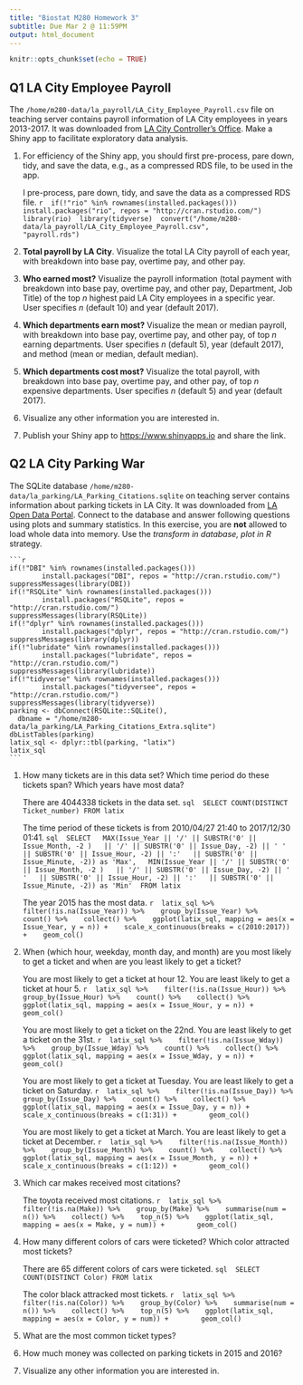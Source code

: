 ```yaml
---
title: "Biostat M280 Homework 3"
subtitle: Due Mar 2 @ 11:59PM
output: html_document
---
```


```r
knitr::opts_chunk$set(echo = TRUE)
```

## Q1 LA City Employee Payroll

The `/home/m280-data/la_payroll/LA_City_Employee_Payroll.csv` file on teaching server contains payroll information of LA City employees in years 2013-2017. It was downloaded from [LA City Controller's Office](https://controllerdata.lacity.org/Payroll/City-Employee-Payroll/pazn-qyym). Make a Shiny app to facilitate exploratory data analysis. 

1. For efficiency of the Shiny app, you should first pre-process, pare down, tidy, and save the data, e.g., as a compressed RDS file, to be used in the app.

    I pre-process, pare down, tidy, and save the data as a compressed RDS file. 
    ```r
    if(!"rio" %in% rownames(installed.packages()))
            install.packages("rio", repos = "http://cran.rstudio.com/")
    library(rio)
    library(tidyverse)
    convert("/home/m280-data/la_payroll/LA_City_Employee_Payroll.csv",
            "payroll.rds")
    ```


2. **Total payroll by LA City**. Visualize the total LA City payroll of each year, with breakdown into base pay, overtime pay, and other pay.

3. **Who earned most?** Visualize the payroll information (total payment with breakdown into base pay, overtime pay, and other pay, Department, Job Title) of the top $n$ highest paid LA City employees in a specific year. User specifies $n$ (default 10) and year (default 2017).

4. **Which departments earn most?** Visualize the mean or median payroll, with breakdown into base pay, overtime pay, and other pay, of top $n$ earning departments. User specifies $n$ (default 5), year (default 2017), and method (mean or median, default median).

5. **Which departments cost most?** Visualize the total payroll, with breakdown into base pay, overtime pay, and other pay, of top $n$ expensive departments. User specifies $n$ (default 5) and year (default 2017).

6. Visualize any other information you are interested in.

7. Publish your Shiny app to <https://www.shinyapps.io> and share the link.

## Q2 LA City Parking War

The SQLite database `/home/m280-data/la_parking/LA_Parking_Citations.sqlite` on teaching server contains information about parking tickets in LA City. It was downloaded from [LA Open Data Portal](https://data.lacity.org/A-Well-Run-City/Parking-Citations/wjz9-h9np). Connect to the database and answer following questions using plots and summary statistics. In this exercise, you are **not** allowed to load whole data into memory. Use the _transform in database, plot in R_ strategy.

    ```r
    if(!"DBI" %in% rownames(installed.packages()))
            install.packages("DBI", repos = "http://cran.rstudio.com/")
    suppressMessages(library(DBI))
    if(!"RSQLite" %in% rownames(installed.packages()))
            install.packages("RSQLite", repos = "http://cran.rstudio.com/")
    suppressMessages(library(RSQLite))
    if(!"dplyr" %in% rownames(installed.packages()))
            install.packages("dplyr", repos = "http://cran.rstudio.com/")
    suppressMessages(library(dplyr))
    if(!"lubridate" %in% rownames(installed.packages()))
            install.packages("lubridate", repos = "http://cran.rstudio.com/")
    suppressMessages(library(lubridate))
    if(!"tidyverse" %in% rownames(installed.packages()))
            install.packages("tidyversee", repos = "http://cran.rstudio.com/")
    suppressMessages(library(tidyverse))
    parking <- dbConnect(RSQLite::SQLite(), 
      dbname = "/home/m280-data/la_parking/LA_Parking_Citations_Extra.sqlite")
    dbListTables(parking)
    latix_sql <- dplyr::tbl(parking, "latix")
    latix_sql
    ```

1. How many tickets are in this data set? Which time period do these tickets span? Which years have most data?

    There are 4044338	tickets in the data set. 
    ```sql
    SELECT COUNT(DISTINCT Ticket_number) FROM latix
    ```
    
    The time period of these tickets is from 2010/04/27 21:40 to 2017/12/30 01:41.
    ```sql
    SELECT 
    MAX(Issue_Year || '/' || SUBSTR('0' || Issue_Month, -2 ) 
    || '/' || SUBSTR('0' || Issue_Day, -2) || ' ' 
    || SUBSTR('0' || Issue_Hour, -2) || ':' 
    || SUBSTR('0' || Issue_Minute, -2)) as 'Max', 
    MIN(Issue_Year || '/' || SUBSTR('0' || Issue_Month, -2 ) 
    || '/' || SUBSTR('0' || Issue_Day, -2) || ' ' 
    || SUBSTR('0' || Issue_Hour, -2) || ':' 
    || SUBSTR('0' || Issue_Minute, -2)) as 'Min'
    FROM latix
    ```
    
    The year 2015 has the most data.
    ```r
    latix_sql %>%
      filter(!is.na(Issue_Year)) %>%
      group_by(Issue_Year) %>%
      count() %>%
      collect() %>%
      ggplot(latix_sql, mapping = aes(x = Issue_Year, y = n)) +
      scale_x_continuous(breaks = c(2010:2017)) +
      geom_col()
    ```
    
2. When (which hour, weekday, month day, and month) are you most likely to get a ticket and when are you least likely to get a ticket?

    You are most likely to get a ticket at hour 12. You are least likely to get a ticket at hour 5.
    ```r
    latix_sql %>%
      filter(!is.na(Issue_Hour)) %>%
      group_by(Issue_Hour) %>%
      count() %>%
      collect() %>%
      ggplot(latix_sql, mapping = aes(x = Issue_Hour, y = n)) +
          geom_col()
    ```
    
    You are most likely to get a ticket on the 22nd. You are least likely to get a ticket on the 31st.
    ```r
    latix_sql %>%
      filter(!is.na(Issue_Wday)) %>%
      group_by(Issue_Wday) %>%
      count() %>%
      collect() %>%
      ggplot(latix_sql, mapping = aes(x = Issue_Wday, y = n)) +
          geom_col()
    ```

    You are most likely to get a ticket at Tuesday. You are least likely to get a ticket on Saturday.
    ```r
    latix_sql %>%
      filter(!is.na(Issue_Day)) %>%
      group_by(Issue_Day) %>%
      count() %>%
      collect() %>%
      ggplot(latix_sql, mapping = aes(x = Issue_Day, y = n)) +
      scale_x_continuous(breaks = c(1:31)) +
          geom_col()
    ```

    You are most likely to get a ticket at March. You are least likely to get a ticket at December.
    ```r
    latix_sql %>%
      filter(!is.na(Issue_Month)) %>%
      group_by(Issue_Month) %>%
      count() %>%
      collect() %>%
      ggplot(latix_sql, mapping = aes(x = Issue_Month, y = n)) +
      scale_x_continuous(breaks = c(1:12)) +
          geom_col()
    ```

3. Which car makes received most citations?

    The toyota received most citations. 
    ```r
    latix_sql %>%
      filter(!is.na(Make)) %>%
      group_by(Make) %>%
      summarise(num = n()) %>%
      collect() %>%
      top_n(5) %>%
      ggplot(latix_sql, mapping = aes(x = Make, y = num)) +
          geom_col()
    ```

4. How many different colors of cars were ticketed? Which color attracted most tickets?

    There are 65 different colors of cars were ticketed.
    ```sql
    SELECT COUNT(DISTINCT Color) FROM latix
    ```

    The color black attracked most tickets. 
    ```r
    latix_sql %>%
      filter(!is.na(Color)) %>%
      group_by(Color) %>%
      summarise(num = n()) %>%
      collect() %>%
      top_n(5) %>%
      ggplot(latix_sql, mapping = aes(x = Color, y = num)) +
          geom_col()
    ```

5. What are the most common ticket types?

6. How much money was collected on parking tickets in 2015 and 2016?

7. Visualize any other information you are interested in.